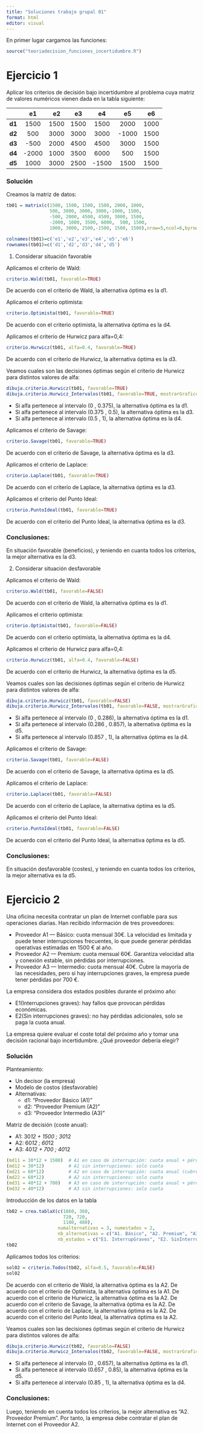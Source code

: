 ```yaml
---
title: "Soluciones trabajo grupal 01"
format: html
editor: visual
---
```


En primer lugar cargamos las funciones:
```r
source("teoriadecision_funciones_incertidumbre.R")
```

# Ejercicio 1  

Aplicar los criterios de decisión bajo incertidumbre al problema cuya matriz de valores numéricos vienen dada en la tabla siguiente:

|  | **e1** | **e2** | **e3** | **e4** | **e5** | **e6** |
|:-----------:|:--:|:--:|:--:|:--:|:--:|:--:|
| **d1** | 1500 | 1500 | 1500 | 1500 | 2000 | 1000 |
| **d2** | 500 | 3000 | 3000 | 3000 | -1000 | 1500 |
| **d3** | -500 | 2000 | 4500 | 4500 | 3000 | 1500 |
| **d4** | -2000 | 1000 | 3500 | 6000 | 500 | 1500 |
| **d5** | 1000 | 3000 | 2500 | -1500 | 1500 | 1500 |

### Solución

Creamos la matriz de datos:
```r
tb01 = matrix(c(1500, 1500, 1500, 1500, 2000, 1000,
                500, 3000, 3000, 3000,-1000, 1500,
                -500, 2000, 4500, 4500, 3000, 1500,
                -2000, 1000, 3500, 6000,  500, 1500,
                1000, 3000, 2500,-1500, 1500, 1500),nrow=5,ncol=6,byrow=TRUE)

colnames(tb01)=c('e1','e2','e3','e4','e5','e6')
rownames(tb01)=c('d1','d2','d3','d4','d5')
```

1) Considerar situación favorable

Aplicamos el criterio de Wald:
```r
criterio.Wald(tb01, favorable=TRUE)
```
De acuerdo con el criterio de Wald, la alternativa óptima es la d1.

Aplicamos el criterio optimista:
```r
criterio.Optimista(tb01, favorable=TRUE)
```
De acuerdo con el criterio optimista, la alternativa óptima es la d4.

Aplicamos el criterio de Hurwicz para alfa=0,4:
```r
criterio.Hurwicz(tb01, alfa=0.4, favorable=TRUE)
```
De acuerdo con el criterio de Hurwicz, la alternativa óptima es la d3.

Veamos cuales son las decisiones óptimas según el criterio de Hurwicz para distintos valores de alfa:
```r
dibuja.criterio.Hurwicz(tb01, favorable=TRUE)
dibuja.criterio.Hurwicz_Intervalos(tb01, favorable=TRUE, mostrarGrafico=TRUE)
```
- Si alfa pertenece al intervalo (0 , 0.375), la alternativa óptima es la d1.
- Si alfa pertenece al intervalo (0.375 , 0.5), la alternativa óptima es la d3.
- Si alfa pertenece al intervalo (0.5 , 1), la alternativa óptima es la d4.

Aplicamos el criterio de Savage:
```r
criterio.Savage(tb01, favorable=TRUE)
```
De acuerdo con el criterio de Savage, la alternativa óptima es la d3.

Aplicamos el criterio de Laplace:
```r
criterio.Laplace(tb01, favorable=TRUE)
```
De acuerdo con el criterio de Laplace, la alternativa óptima es la d3.

Aplicamos el criterio del Punto Ideal:
```r
criterio.PuntoIdeal(tb01, favorable=TRUE)
```
De acuerdo con el criterio del Punto Ideal, la alternativa óptima es la d3.


:::{.callout-tip}
### Conclusiones: 
En situación favorable (beneficios), y teniendo en cuanta todos los criterios, la mejor alternativa es la d3.
:::



2) Considerar situación desfavorable

Aplicamos el criterio de Wald:
```r
criterio.Wald(tb01, favorable=FALSE)
```
De acuerdo con el criterio de Wald, la alternativa óptima es la d1.

Aplicamos el criterio optimista:
```r
criterio.Optimista(tb01, favorable=FALSE)
```
De acuerdo con el criterio optimista, la alternativa óptima es la d4.

Aplicamos el criterio de Hurwicz para alfa=0,4:
```r
criterio.Hurwicz(tb01, alfa=0.4, favorable=FALSE)
```
De acuerdo con el criterio de Hurwicz, la alternativa óptima es la d5.

Veamos cuales son las decisiones óptimas según el criterio de Hurwicz para distintos valores de alfa:
```r
dibuja.criterio.Hurwicz(tb01, favorable=FALSE)
dibuja.criterio.Hurwicz_Intervalos(tb01, favorable=FALSE, mostrarGrafico=TRUE)
```
- Si alfa pertenece al intervalo (0 , 0.286), la alternativa óptima es la d1.
- Si alfa pertenece al intervalo (0.286 , 0.857), la alternativa óptima es la d5.
- Si alfa pertenece al intervalo (0.857 , 1), la alternativa óptima es la d4.

Aplicamos el criterio de Savage:
```r
criterio.Savage(tb01, favorable=FALSE)
```
De acuerdo con el criterio de Savage, la alternativa óptima es la d5.

Aplicamos el criterio de Laplace:
```r
criterio.Laplace(tb01, favorable=FALSE)
```
De acuerdo con el criterio de Laplace, la alternativa óptima es la d5.

Aplicamos el criterio del Punto Ideal:
```r
criterio.PuntoIdeal(tb01, favorable=FALSE)
```
De acuerdo con el criterio del Punto Ideal, la alternativa óptima es la d5.

:::{.callout-tip}
### Conclusiones: 
En situación desfavorable (costes), y teniendo en cuanta todos los criterios, la mejor alternativa es la d5.
:::


# Ejercicio 2

Una oficina necesita contratar un plan de Internet confiable para sus operaciones diarias. Han recibido información de tres proveedores:

-	Proveedor A1 — Básico: cuota mensual 30€. La velocidad es limitada y puede tener interrupciones 
  frecuentes, lo que puede generar pérdidas operativas estimadas en 1500 € al año. 
-	Proveedor A2 — Premium: cuota mensual 60€. Garantiza velocidad alta y conexión estable, sin 
  pérdidas por interrupciones.
-	Proveedor A3 — Intermedio: cuota mensual 40€. Cubre la mayoría de las necesidades, pero si 
  hay interrupciones graves, la empresa puede tener pérdidas por 700 €. 
  
La empresa considera dos estados posibles durante el próximo año: 

- E1(Interrupciones graves): hay fallos que provocan pérdidas económicas. 
- E2(Sin interrupciones graves): no hay pérdidas adicionales, solo se paga la cuota anual.

La empresa quiere evaluar el coste total del próximo año y tomar una decisión racional bajo incertidumbre. ¿Qué proveedor debería elegir?

### Solución

Planteamiento:

- Un decisor (la empresa)
- Modelo de costos (desfavorable)
- Alternativas:
  - d1: "Proveedor Básico (A1)"
  - d2: "Proveedor Premium (A2)"
  - d3: "Proveedor Intermedio (A3)"


Matriz de decisión (coste anual):

- A1: 30*12 + 1500 ; 30*12
- A2: 60*12 ; 60*12
- A3: 40*12 + 700 ; 40*12


```r
(md11 = 30*12 + 1500)  # A1 en caso de interrupción: cuota anual + pérdidas
(md12 = 30*12)         # A1 sin interrupciones: solo cuota
(md21 = 60*12)         # A2 en caso de interrupción: cuota anual (cubre todo)
(md22 = 60*12)         # A2 sin interrupciones: solo cuota
(md31 = 40*12 + 700)   # A3 en caso de interrupción: cuota anual + pérdidas
(md32 = 40*12)         # A3 sin interrupciones: solo cuota
```

Introducción de los datos en la tabla
```r
tb02 = crea.tablaX(c(1860, 360,
                     720, 720,
                     1180, 480),
                   numalternativas = 3, numestados = 2,
                   nb_alternativas = c("A1. Básico", "A2. Premium", "A3. Intermedio"),
                   nb_estados = c("E1. InterrupGraves", "E2. SinInterrup"))
tb02
```

Aplicamos todos los criterios:
```r
sol02 = criterio.Todos(tb02, alfa=0.5, favorable=FALSE)
sol02
```

De acuerdo con el criterio de Wald, la alternativa óptima es la A2.
De acuerdo con el criterio de Optimista, la alternativa óptima es la A1.
De acuerdo con el criterio de Hurwicz, la alternativa óptima es la A2.
De acuerdo con el criterio de Savage, la alternativa óptima es la A2.
De acuerdo con el criterio de Laplace, la alternativa óptima es la A2.
De acuerdo con el criterio del Punto Ideal, la alternativa óptima es la A2.

Veamos cuales son las decisiones óptimas según el criterio de Hurwicz
para distintos valores de alfa:
```r
dibuja.criterio.Hurwicz(tb02, favorable=FALSE)
dibuja.criterio.Hurwicz_Intervalos(tb02, favorable=FALSE, mostrarGrafico=TRUE)
```
- Si alfa pertenece al intervalo (0 , 0.657), la alternativa óptima es la d1.
- Si alfa pertenece al intervalo (0.657 , 0.85), la alternativa óptima es la d5.
- Si alfa pertenece al intervalo (0.85 , 1), la alternativa óptima es la d4.


:::{.callout-tip}
### Conclusiones: 
Luego, teniendo en cuenta todos los criterios, la mejor alternativa es "A2. Proveedor Premium". Por tanto, la empresa debe contratar el plan de Internet con el Proveedor A2.
:::